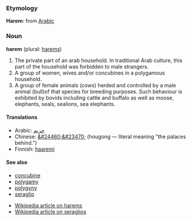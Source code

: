 ===Etymology===
'''Harem''': from [[Arabic]] 

===Noun===
'''harem''' (plural: [[harems]])

#The private part of an arab household. In traditional Arab culture, this part of the household was forbidden to male strangers.
#A group of women, wives and/or concubines in a polygamous household.
#A group of female animals (cows) herded and controlled by a male animal (bull)of that species for breeding purposes. Such behaviour is exhibited by bovids including cattle and buffalo as well as moose, elephants, seals, sealions, sea elephants.

====Translations====
*Arabic: [[حريم]]
*Chinese: [[&#24460;&#23470;]] (hougong — literal meaning "the palaces behind.")
*Finnish: [[haaremi]]

====See also====
* [[concubine]]
* [[polygamy]]
* [[polygyny]]
* [[seraglio]]

* [[en:Harem|Wikipedia article on harems]]
* [[en:Seraglio|Wikipedia article on seraglios]]